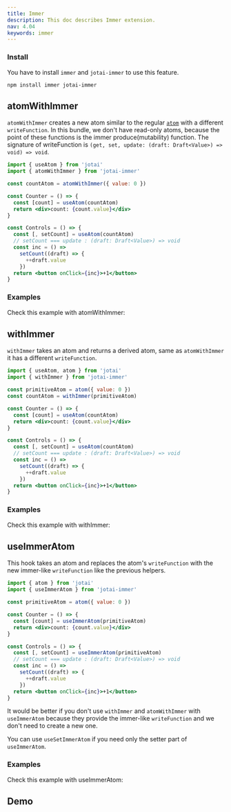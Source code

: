 ```yaml
---
title: Immer
description: This doc describes Immer extension.
nav: 4.04
keywords: immer
---
```


### Install

You have to install `immer` and `jotai-immer` to use this feature.

```
npm install immer jotai-immer
```

## atomWithImmer

`atomWithImmer` creates a new atom similar to the regular [`atom`](../core/atom.mdx) with a different `writeFunction`. In this bundle, we don't have read-only atoms, because the point of these functions is the immer produce(mutability) function.
The signature of writeFunction is `(get, set, update: (draft: Draft<Value>) => void) => void`.

```jsx
import { useAtom } from 'jotai'
import { atomWithImmer } from 'jotai-immer'

const countAtom = atomWithImmer({ value: 0 })

const Counter = () => {
  const [count] = useAtom(countAtom)
  return <div>count: {count.value}</div>
}

const Controls = () => {
  const [, setCount] = useAtom(countAtom)
  // setCount === update : (draft: Draft<Value>) => void
  const inc = () =>
    setCount((draft) => {
      ++draft.value
    })
  return <button onClick={inc}>+1</button>
}
```

### Examples

Check this example with atomWithImmer:

<Stackblitz id="vitejs-vite-tblppw" file="src%2FApp.tsx" />

## withImmer

`withImmer` takes an atom and returns a derived atom, same as `atomWithImmer` it has a different `writeFunction`.

```jsx
import { useAtom, atom } from 'jotai'
import { withImmer } from 'jotai-immer'

const primitiveAtom = atom({ value: 0 })
const countAtom = withImmer(primitiveAtom)

const Counter = () => {
  const [count] = useAtom(countAtom)
  return <div>count: {count.value}</div>
}

const Controls = () => {
  const [, setCount] = useAtom(countAtom)
  // setCount === update : (draft: Draft<Value>) => void
  const inc = () =>
    setCount((draft) => {
      ++draft.value
    })
  return <button onClick={inc}>+1</button>
}
```

### Examples

Check this example with withImmer:

<Stackblitz id="vitejs-vite-jwfjqm" file="src%2FApp.tsx" />

## useImmerAtom

This hook takes an atom and replaces the atom's `writeFunction` with the new immer-like `writeFunction` like the previous helpers.

```jsx
import { atom } from 'jotai'
import { useImmerAtom } from 'jotai-immer'

const primitiveAtom = atom({ value: 0 })

const Counter = () => {
  const [count] = useImmerAtom(primitiveAtom)
  return <div>count: {count.value}</div>
}

const Controls = () => {
  const [, setCount] = useImmerAtom(primitiveAtom)
  // setCount === update : (draft: Draft<Value>) => void
  const inc = () =>
    setCount((draft) => {
      ++draft.value
    })
  return <button onClick={inc}>+1</button>
}
```

It would be better if you don't use `withImmer` and `atomWithImmer` with `useImmerAtom` because they provide the immer-like `writeFunction` and we don't need to create a new one.

You can use `useSetImmerAtom` if you need only the setter part of `useImmerAtom`.

### Examples

Check this example with useImmerAtom:

<Stackblitz id="vitejs-vite-k2rixl" file="src%2FApp.tsx" />

## Demo

<Stackblitz id="vitejs-vite-tksbwq" file="src%2FApp.tsx" />
